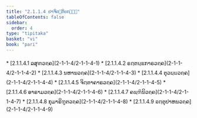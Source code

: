 ```yaml
---
title: "2.1.1.4 ປາຈິຕ຺ຕິຍກຓ຺ຑ"
tableOfContents: false
sidebar:
  order: 4
type: "tipitaka"
basket: "vi"
book: "pari"
---
```



<DynamicBreadcrumb />



<TableOfContents book="pari" section="2.1.1.4">
* [2.1.1.4.1 ລສຸຓວຄ຺ຄ](2-1-1-4/2-1-1-4-1)
* [2.1.1.4.2 ຣຕ຺ຕນ຺ຘກາຣວຄ຺ຄ](2-1-1-4/2-1-1-4-2)
* [2.1.1.4.3 ນຫານວຄ຺ຄ](2-1-1-4/2-1-1-4-3)
* [2.1.1.4.4 ຕຸວຏ຺ຏວຄ຺ຄ](2-1-1-4/2-1-1-4-4)
* [2.1.1.4.5 ຈິຕ຺ຕາຄາຣວຄ຺ຄ](2-1-1-4/2-1-1-4-5)
* [2.1.1.4.6 ອາຣາມວຄ຺ຄ](2-1-1-4/2-1-1-4-6)
* [2.1.1.4.7 ຄພ຺ຠິນິວຄ຺ຄ](2-1-1-4/2-1-1-4-7)
* [2.1.1.4.8 ກຸມາຣິຠູຕວຄ຺ຄ](2-1-1-4/2-1-1-4-8)
* [2.1.1.4.9 ຉຕ຺ຕຸປາຫນວຄ຺ຄ](2-1-1-4/2-1-1-4-9)
</TableOfContents>